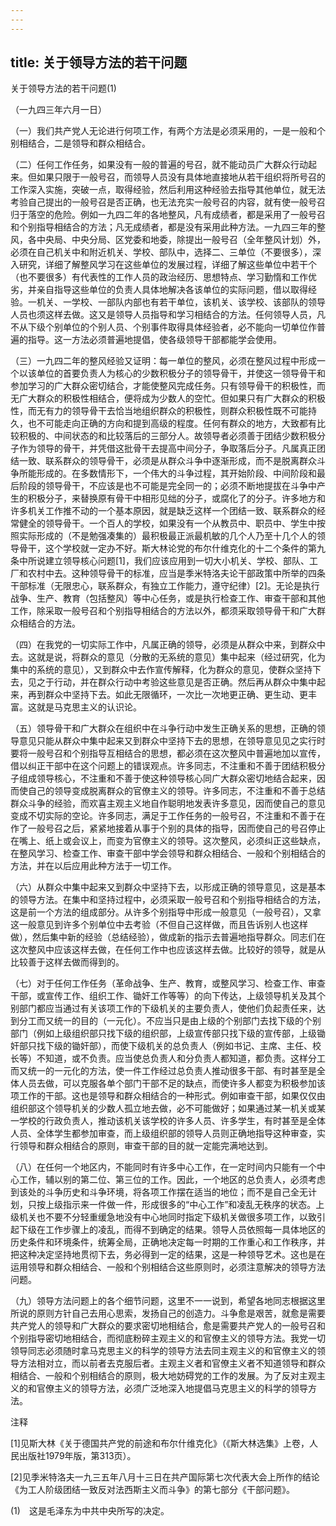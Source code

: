 ```yaml
---
---
---
```

title: 关于领导方法的若干问题
---



关于领导方法的若干问题(1)


（一九四三年六月一日）

（一）我们共产党人无论进行何项工作，有两个方法是必须采用的，一是一般和个别相结合，二是领导和群众相结合。

（二）任何工作任务，如果没有一般的普遍的号召，就不能动员广大群众行动起来。但如果只限于一般号召，而领导人员没有具体地直接地从若干组织将所号召的工作深入实施，突破一点，取得经验，然后利用这种经验去指导其他单位，就无法考验自己提出的一般号召是否正确，也无法充实一般号召的内容，就有使一般号召归于落空的危险。例如一九四二年的各地整风，凡有成绩者，都是采用了一般号召和个别指导相结合的方法；凡无成绩者，都是没有采用此种方法。一九四三年的整风，各中央局、中央分局、区党委和地委，除提出一般号召（全年整风计划）外，必须在自己机关中和附近机关、学校、部队中，选择二、三单位（不要很多），深入研究，详细了解整风学习在这些单位的发展过程，详细了解这些单位中若干个（也不要很多）有代表性的工作人员的政治经历、思想特点、学习勤惰和工作优劣，并亲自指导这些单位的负责人具体地解决各该单位的实际问题，借以取得经验。一机关、一学校、一部队内部也有若干单位，该机关、该学校、该部队的领导人员也须这样去做。这又是领导人员指导和学习相结合的方法。任何领导人员，凡不从下级个别单位的个别人员、个别事件取得具体经验者，必不能向一切单位作普遍的指导。这一方法必须普遍地提倡，使各级领导干部都能学会使用。

（三）一九四二年的整风经验又证明：每一单位的整风，必须在整风过程中形成一个以该单位的首要负责人为核心的少数积极分子的领导骨干，并使这一领导骨干和参加学习的广大群众密切结合，才能使整风完成任务。只有领导骨干的积极性，而无广大群众的积极性相结合，便将成为少数人的空忙。但如果只有广大群众的积极性，而无有力的领导骨干去恰当地组织群众的积极性，则群众积极性既不可能持久，也不可能走向正确的方向和提到高级的程度。任何有群众的地方，大致都有比较积极的、中间状态的和比较落后的三部分人。故领导者必须善于团结少数积极分子作为领导的骨干，并凭借这批骨干去提高中间分子，争取落后分子。凡属真正团结一致、联系群众的领导骨干，必须是从群众斗争中逐渐形成，而不是脱离群众斗争所能形成的。在多数情形下，一个伟大的斗争过程，其开始阶段、中间阶段和最后阶段的领导骨干，不应该是也不可能是完全同一的；必须不断地提拔在斗争中产生的积极分子，来替换原有骨干中相形见绌的分子，或腐化了的分子。许多地方和许多机关工作推不动的一个基本原因，就是缺乏这样一个团结一致、联系群众的经常健全的领导骨干。一个百人的学校，如果没有一个从教员中、职员中、学生中按照实际形成的（不是勉强凑集的）最积极最正派最机敏的几个人乃至十几个人的领导骨干，这个学校就一定办不好。斯大林论党的布尔什维克化的十二个条件的第九条中所说建立领导核心问题[1]，我们应该应用到一切大小机关、学校、部队、工厂和农村中去。这种领导骨干的标准，应当是季米特洛夫论干部政策中所举的四条干部标准（无限忠心，联系群众，有独立工作能力，遵守纪律）[2]。无论是执行战争、生产、教育（包括整风）等中心任务，或是执行检查工作、审查干部和其他工作，除采取一般号召和个别指导相结合的方法以外，都须采取领导骨干和广大群众相结合的方法。

（四）在我党的一切实际工作中，凡属正确的领导，必须是从群众中来，到群众中去。这就是说，将群众的意见（分散的无系统的意见）集中起来（经过研究，化为集中的系统的意见），又到群众中去作宣传解释，化为群众的意见，使群众坚持下去，见之于行动，并在群众行动中考验这些意见是否正确。然后再从群众中集中起来，再到群众中坚持下去。如此无限循环，一次比一次地更正确、更生动、更丰富。这就是马克思主义的认识论。

（五）领导骨干和广大群众在组织中在斗争行动中发生正确关系的思想，正确的领导意见只能从群众中集中起来又到群众中坚持下去的思想，在领导意见见之实行时要将一般号召和个别指导互相结合的思想，都必须在这次整风中普遍地加以宣传，借以纠正干部中在这个问题上的错误观点。许多同志，不注重和不善于团结积极分子组成领导核心，不注重和不善于使这种领导核心同广大群众密切地结合起来，因而使自己的领导变成脱离群众的官僚主义的领导。许多同志，不注重和不善于总结群众斗争的经验，而欢喜主观主义地自作聪明地发表许多意见，因而使自己的意见变成不切实际的空论。许多同志，满足于工作任务的一般号召，不注重和不善于在作了一般号召之后，紧紧地接着从事于个别的具体的指导，因而使自己的号召停止在嘴上、纸上或会议上，而变为官僚主义的领导。这次整风，必须纠正这些缺点，在整风学习、检查工作、审查干部中学会领导和群众相结合、一般和个别相结合的方法，并在以后应用此种方法于一切工作。

（六）从群众中集中起来又到群众中坚持下去，以形成正确的领导意见，这是基本的领导方法。在集中和坚持过程中，必须采取一般号召和个别指导相结合的方法，这是前一个方法的组成部分。从许多个别指导中形成一般意见（一般号召），又拿这一般意见到许多个别单位中去考验（不但自己这样做，而且告诉别人也这样做），然后集中新的经验（总结经验），做成新的指示去普遍地指导群众。同志们在这次整风中应该这样去做，在任何工作中也应该这样去做。比较好的领导，就是从比较善于这样去做而得到的。

（七）对于任何工作任务（革命战争、生产、教育，或整风学习、检查工作、审查干部，或宣传工作、组织工作、锄奸工作等等）的向下传达，上级领导机关及其个别部门都应当通过有关该项工作的下级机关的主要负责人，使他们负起责任来，达到分工而又统一的目的（一元化）。不应当只是由上级的个别部门去找下级的个别部门（例如上级组织部只找下级的组织部，上级宣传部只找下级的宣传部，上级锄奸部只找下级的锄奸部），而使下级机关的总负责人（例如书记、主席、主任、校长等）不知道，或不负责。应当使总负责人和分负责人都知道，都负责。这样分工而又统一的一元化的方法，使一件工作经过总负责人推动很多干部、有时甚至是全体人员去做，可以克服各单个部门干部不足的缺点，而使许多人都变为积极参加该项工作的干部。这也是领导和群众相结合的一种形式。例如审查干部，如果仅仅由组织部这个领导机关的少数人孤立地去做，必不可能做好；如果通过某一机关或某一学校的行政负责人，推动该机关该学校的许多人员、许多学生，有时甚至是全体人员、全体学生都参加审查，而上级组织部的领导人员则正确地指导这种审查，实行领导和群众相结合的原则，审查干部的目的就一定能完满地达到。

（八）在任何一个地区内，不能同时有许多中心工作，在一定时间内只能有一个中心工作，辅以别的第二位、第三位的工作。因此，一个地区的总负责人，必须考虑到该处的斗争历史和斗争环境，将各项工作摆在适当的地位；而不是自己全无计划，只按上级指示来一件做一件，形成很多的“中心工作”和凌乱无秩序的状态。上级机关也不要不分轻重缓急地没有中心地同时指定下级机关做很多项工作，以致引起下级在工作步骤上的凌乱，而得不到确定的结果。领导人员依照每一具体地区的历史条件和环境条件，统筹全局，正确地决定每一时期的工作重心和工作秩序，并把这种决定坚持地贯彻下去，务必得到一定的结果，这是一种领导艺术。这也是在运用领导和群众相结合、一般和个别相结合这些原则时，必须注意解决的领导方法问题。

（九）领导方法问题上的各个细节问题，这里不一一说到，希望各地同志根据这里所说的原则方针自己去用心思索，发扬自己的创造力。斗争愈是艰苦，就愈是需要共产党人的领导和广大群众的要求密切地相结合，愈是需要共产党人的一般号召和个别指导密切地相结合，而彻底粉碎主观主义的和官僚主义的领导方法。我党一切领导同志必须随时拿马克思主义的科学的领导方法去同主观主义的和官僚主义的领导方法相对立，而以前者去克服后者。主观主义者和官僚主义者不知道领导和群众相结合、一般和个别相结合的原则，极大地妨碍党的工作的发展。为了反对主观主义的和官僚主义的领导方法，必须广泛地深入地提倡马克思主义的科学的领导方法。

注释

[1]见斯大林《关于德国共产党的前途和布尔什维克化》（《斯大林选集》上卷，人民出版社1979年版，第313页）。

[2]见季米特洛夫一九三五年八月十三日在共产国际第七次代表大会上所作的结论《为工人阶级团结一致反对法西斯主义而斗争》的第七部分《干部问题》。

(1)　这是毛泽东为中共中央所写的决定。